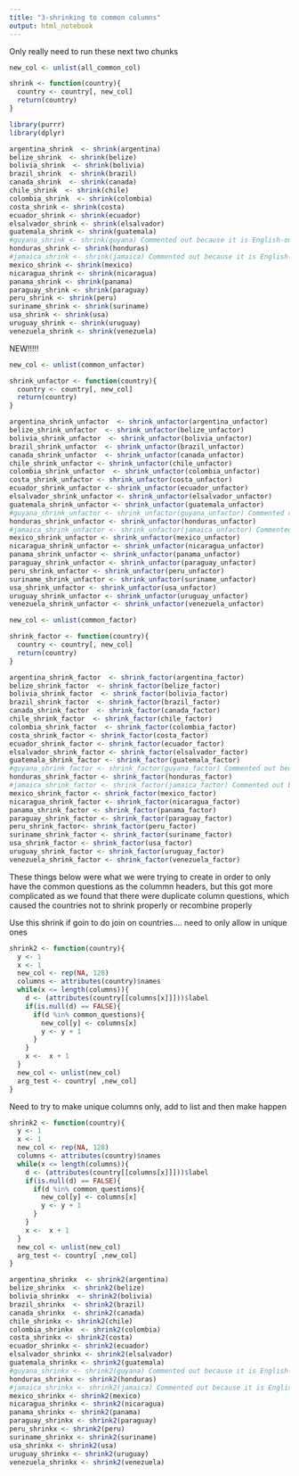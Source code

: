 ```yaml
---
title: "3-shrinking to common columns"
output: html_notebook
---
```

Only really need to run these next two chunks
```r
new_col <- unlist(all_common_col)

shrink <- function(country){
  country <- country[, new_col]
  return(country)
}

```


```r
library(purrr)
library(dplyr)

argentina_shrink  <- shrink(argentina)
belize_shrink  <- shrink(belize)
bolivia_shrink  <- shrink(bolivia)
brazil_shrink  <- shrink(brazil)
canada_shrink  <- shrink(canada)
chile_shrink  <- shrink(chile)
colombia_shrink  <- shrink(colombia)
costa_shrink <- shrink(costa)
ecuador_shrink <- shrink(ecuador)
elsalvador_shrink <- shrink(elsalvador)
guatemala_shrink <- shrink(guatemala)
#guyana_shrink <- shrink(guyana) Commented out because it is English-only
honduras_shrink <- shrink(honduras)
#jamaica_shrink <- shrink(jamaica) Commented out because it is English-only
mexico_shrink <- shrink(mexico)
nicaragua_shrink <- shrink(nicaragua)
panama_shrink <- shrink(panama)
paraguay_shrink <- shrink(paraguay)
peru_shrink <- shrink(peru)
suriname_shrink <- shrink(suriname)
usa_shrink <- shrink(usa)
uruguay_shrink <- shrink(uruguay)
venezuela_shrink <- shrink(venezuela)
```


NEW!!!!!

```r
new_col <- unlist(common_unfactor)

shrink_unfactor <- function(country){
  country <- country[, new_col]
  return(country)
}
```

```r
argentina_shrink_unfactor  <- shrink_unfactor(argentina_unfactor)
belize_shrink_unfactor  <- shrink_unfactor(belize_unfactor)
bolivia_shrink_unfactor  <- shrink_unfactor(bolivia_unfactor)
brazil_shrink_unfactor  <- shrink_unfactor(brazil_unfactor)
canada_shrink_unfactor  <- shrink_unfactor(canada_unfactor)
chile_shrink_unfactor <- shrink_unfactor(chile_unfactor)
colombia_shrink_unfactor  <- shrink_unfactor(colombia_unfactor)
costa_shrink_unfactor <- shrink_unfactor(costa_unfactor)
ecuador_shrink_unfactor <- shrink_unfactor(ecuador_unfactor)
elsalvador_shrink_unfactor <- shrink_unfactor(elsalvador_unfactor)
guatemala_shrink_unfactor <- shrink_unfactor(guatemala_unfactor)
#guyana_shrink_unfactor <- shrink_unfactor(guyana_unfactor) Commented out because it is English-only
honduras_shrink_unfactor <- shrink_unfactor(honduras_unfactor)
#jamaica_shrink_unfactor <- shrink_unfactor(jamaica_unfactor) Commented out because it is English-only
mexico_shrink_unfactor <- shrink_unfactor(mexico_unfactor)
nicaragua_shrink_unfactor <- shrink_unfactor(nicaragua_unfactor)
panama_shrink_unfactor <- shrink_unfactor(panama_unfactor)
paraguay_shrink_unfactor <- shrink_unfactor(paraguay_unfactor)
peru_shrink_unfactor <- shrink_unfactor(peru_unfactor)
suriname_shrink_unfactor <- shrink_unfactor(suriname_unfactor)
usa_shrink_unfactor <- shrink_unfactor(usa_unfactor)
uruguay_shrink_unfactor <- shrink_unfactor(uruguay_unfactor)
venezuela_shrink_unfactor <- shrink_unfactor(venezuela_unfactor)
```

```r
new_col <- unlist(common_factor)

shrink_factor <- function(country){
  country <- country[, new_col]
  return(country)
}
```

```r
argentina_shrink_factor  <- shrink_factor(argentina_factor)
belize_shrink_factor  <- shrink_factor(belize_factor)
bolivia_shrink_factor  <- shrink_factor(bolivia_factor)
brazil_shrink_factor  <- shrink_factor(brazil_factor)
canada_shrink_factor  <- shrink_factor(canada_factor)
chile_shrink_factor  <- shrink_factor(chile_factor)
colombia_shrink_factor  <- shrink_factor(colombia_factor)
costa_shrink_factor <- shrink_factor(costa_factor)
ecuador_shrink_factor <- shrink_factor(ecuador_factor)
elsalvador_shrink_factor <- shrink_factor(elsalvador_factor)
guatemala_shrink_factor <- shrink_factor(guatemala_factor)
#guyana_shrink_factor <- shrink_factor(guyana_factor) Commented out because it is English-only
honduras_shrink_factor <- shrink_factor(honduras_factor)
#jamaica_shrink_factor <- shrink_factor(jamaica_factor) Commented out because it is English-only
mexico_shrink_factor <- shrink_factor(mexico_factor)
nicaragua_shrink_factor <- shrink_factor(nicaragua_factor)
panama_shrink_factor <- shrink_factor(panama_factor)
paraguay_shrink_factor <- shrink_factor(paraguay_factor)
peru_shrink_factor<- shrink_factor(peru_factor)
suriname_shrink_factor <- shrink_factor(suriname_factor)
usa_shrink_factor <- shrink_factor(usa_factor)
uruguay_shrink_factor <- shrink_factor(uruguay_factor)
venezuela_shrink_factor <- shrink_factor(venezuela_factor)
```







These things below were what we were trying to create in order to only have the common questions as the colummn headers, but this got more complicated as we found that there were duplicate column questions, which caused the countries not to shrink properly or recombine properly

Use this shrink if goin to do join on countries.... need to only allow in unique ones
```r
shrink2 <- function(country){
  y <- 1
  x <- 1
  new_col <- rep(NA, 128)
  columns <- attributes(country)$names
  while(x <= length(columns)){
    d <- (attributes(country[[columns[x]]]))$label
    if(is.null(d) == FALSE){
      if(d %in% common_questions){
        new_col[y] <- columns[x]
        y <- y + 1
      }
    }
    x <-  x + 1
  }
  new_col <- unlist(new_col)
  arg_test <- country[ ,new_col]
}

```

Need to try to make unique columns only, add to list and then make happen
```r
shrink2 <- function(country){
  y <- 1
  x <- 1
  new_col <- rep(NA, 128)
  columns <- attributes(country)$names
  while(x <= length(columns)){
    d <- (attributes(country[[columns[x]]]))$label
    if(is.null(d) == FALSE){
      if(d %in% common_questions){
        new_col[y] <- columns[x]
        y <- y + 1
      }
    }
    x <-  x + 1
  }
  new_col <- unlist(new_col)
  arg_test <- country[ ,new_col]
}

```



```r
argentina_shrinkx  <- shrink2(argentina)
belize_shrinkx  <- shrink2(belize)
bolivia_shrinkx  <- shrink2(bolivia)
brazil_shrinkx  <- shrink2(brazil)
canada_shrinkx  <- shrink2(canada)
chile_shrinkx <- shrink2(chile)
colombia_shrinkx  <- shrink2(colombia)
costa_shrinkx <- shrink2(costa)
ecuador_shrinkx <- shrink2(ecuador)
elsalvador_shrinkx <- shrink2(elsalvador)
guatemala_shrinkx <- shrink2(guatemala)
#guyana_shrinkx <- shrink2(guyana) Commented out because it is English-only
honduras_shrinkx <- shrink2(honduras)
#jamaica_shrinkx <- shrink2(jamaica) Commented out because it is English-only
mexico_shrinkx <- shrink2(mexico)
nicaragua_shrinkx <- shrink2(nicaragua)
panama_shrinkx <- shrink2(panama)
paraguay_shrinkx <- shrink2(paraguay)
peru_shrinkx <- shrink2(peru)
suriname_shrinkx <- shrink2(suriname)
usa_shrinkx <- shrink2(usa)
uruguay_shrinkx <- shrink2(uruguay)
venezuela_shrinkx <- shrink2(venezuela)
```
